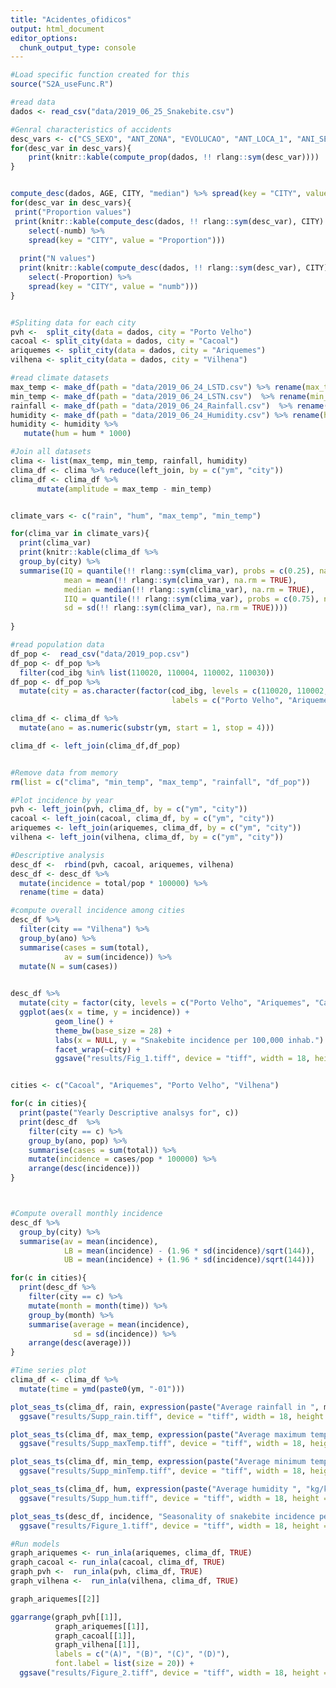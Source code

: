 ```yaml
---
title: "Acidentes_ofidicos"
output: html_document
editor_options: 
  chunk_output_type: console
---
```


```r
#Load specific function created for this 
source("S2A_useFunc.R")
```


```r
#read data
dados <- read_csv("data/2019_06_25_Snakebite.csv")
```


```r
#Genral characteristics of accidents
desc_vars <- c("CS_SEXO", "ANT_ZONA", "EVOLUCAO", "ANT_LOCA_1", "ANI_SERPEN", "ANT_TEMPO_", "TRA_CLASSI")
for(desc_var in desc_vars){
    print(knitr::kable(compute_prop(dados, !! rlang::sym(desc_var))))
}


compute_desc(dados, AGE, CITY, "median") %>% spread(key = "CITY", value = "Median")
for(desc_var in desc_vars){
 print("Proportion values")
 print(knitr::kable(compute_desc(dados, !! rlang::sym(desc_var), CITY) %>% 
    select(-numb) %>% 
    spread(key = "CITY", value = "Proportion")))
 
  print("N values")
  print(knitr::kable(compute_desc(dados, !! rlang::sym(desc_var), CITY) %>% 
    select(-Proportion) %>% 
    spread(key = "CITY", value = "numb")))
}



```


```r
#Spliting data for each city
pvh <-  split_city(data = dados, city = "Porto Velho")
cacoal <- split_city(data = dados, city = "Cacoal")
ariquemes <- split_city(data = dados, city = "Ariquemes")
vilhena <- split_city(data = dados, city = "Vilhena")
```


```r
#read climate datasets
max_temp <- make_df(path = "data/2019_06_24_LSTD.csv") %>% rename(max_temp = var_sum)
min_temp <- make_df(path = "data/2019_06_24_LSTN.csv")  %>% rename(min_temp = var_sum)
rainfall <- make_df(path = "data/2019_06_24_Rainfall.csv")  %>% rename(rain = var_sum)
humidity <- make_df(path = "data/2019_06_24_Humidity.csv") %>% rename(hum = var_sum)
humidity <- humidity %>% 
   mutate(hum = hum * 1000)

#Join all datasets
clima <- list(max_temp, min_temp, rainfall, humidity)
clima_df <- clima %>% reduce(left_join, by = c("ym", "city"))
clima_df <- clima_df %>% 
      mutate(amplitude = max_temp - min_temp)


climate_vars <- c("rain", "hum", "max_temp", "min_temp")

for(clima_var in climate_vars){
  print(clima_var)
  print(knitr::kable(clima_df %>% 
  group_by(city) %>% 
  summarise(IQ = quantile(!! rlang::sym(clima_var), probs = c(0.25), na.rm = TRUE),
            mean = mean(!! rlang::sym(clima_var), na.rm = TRUE),
            median = median(!! rlang::sym(clima_var), na.rm = TRUE),
            IIQ = quantile(!! rlang::sym(clima_var), probs = c(0.75), na.rm = TRUE),
            sd = sd(!! rlang::sym(clima_var), na.rm = TRUE))))
  
}
```


```r
#read population data
df_pop <-  read_csv("data/2019_pop.csv")
df_pop <- df_pop %>% 
  filter(cod_ibg %in% list(110020, 110004, 110002, 110030))
df_pop <- df_pop %>% 
  mutate(city = as.character(factor(cod_ibg, levels = c(110020, 110002, 110004, 110030),
                                    labels = c("Porto Velho", "Ariquemes", "Cacoal", "Vilhena"))))

clima_df <- clima_df %>% 
  mutate(ano = as.numeric(substr(ym, start = 1, stop = 4)))

clima_df <- left_join(clima_df,df_pop)


#Remove data from memory
rm(list = c("clima", "min_temp", "max_temp", "rainfall", "df_pop"))
```


```r
#Plot incidence by year
pvh <- left_join(pvh, clima_df, by = c("ym", "city"))
cacoal <- left_join(cacoal, clima_df, by = c("ym", "city"))
ariquemes <- left_join(ariquemes, clima_df, by = c("ym", "city"))
vilhena <- left_join(vilhena, clima_df, by = c("ym", "city"))
```


```r
#Descriptive analysis
desc_df <-  rbind(pvh, cacoal, ariquemes, vilhena)
desc_df <- desc_df %>%
  mutate(incidence = total/pop * 100000) %>%
  rename(time = data)

#compute overall incidence among cities
desc_df %>% 
  filter(city == "Vilhena") %>% 
  group_by(ano) %>% 
  summarise(cases = sum(total),
            av = sum(incidence)) %>% 
  mutate(N = sum(cases))
    

desc_df %>%
  mutate(city = factor(city, levels = c("Porto Velho", "Ariquemes", "Cacoal", "Vilhena"))) %>% 
  ggplot(aes(x = time, y = incidence)) +
          geom_line() +
          theme_bw(base_size = 28) +
          labs(x = NULL, y = "Snakebite incidence per 100,000 inhab.") +
          facet_wrap(~city) +
          ggsave("results/Fig_1.tiff", device = "tiff", width = 18, height = 12)


cities <- c("Cacoal", "Ariquemes", "Porto Velho", "Vilhena")

for(c in cities){
  print(paste("Yearly Descriptive analsys for", c))
  print(desc_df  %>% 
    filter(city == c) %>% 
    group_by(ano, pop) %>% 
    summarise(cases = sum(total)) %>%
    mutate(incidence = cases/pop * 100000) %>% 
    arrange(desc(incidence)))
}



#Compute overall monthly incidence
desc_df %>% 
  group_by(city) %>% 
  summarise(av = mean(incidence),
            LB = mean(incidence) - (1.96 * sd(incidence)/sqrt(144)),
            UB = mean(incidence) + (1.96 * sd(incidence)/sqrt(144)))

for(c in cities){
  print(desc_df %>% 
    filter(city == c) %>% 
    mutate(month = month(time)) %>% 
    group_by(month) %>% 
    summarise(average = mean(incidence),
              sd = sd(incidence)) %>% 
    arrange(desc(average))) 
}
```


```r

#Time series plot
clima_df <- clima_df %>% 
  mutate(time = ymd(paste0(ym, "-01")))

plot_seas_ts(clima_df, rain, expression(paste("Average rainfall in ", mm^3))) +
  ggsave("results/Supp_rain.tiff", device = "tiff", width = 18, height = 12)

plot_seas_ts(clima_df, max_temp, expression(paste("Average maximum temperature", ~degree, "C"))) +
  ggsave("results/Supp_maxTemp.tiff", device = "tiff", width = 18, height = 12)

plot_seas_ts(clima_df, min_temp, expression(paste("Average minimum temperature", ~degree, "C"))) +
  ggsave("results/Supp_minTemp.tiff", device = "tiff", width = 18, height = 12)

plot_seas_ts(clima_df, hum, expression(paste("Average humidity ", "kg/kg"))) +
  ggsave("results/Supp_hum.tiff", device = "tiff", width = 18, height = 12)

plot_seas_ts(desc_df, incidence, "Seasonality of snakebite incidence per 100,000 inh") +
  ggsave("results/Figure_1.tiff", device = "tiff", width = 18, height = 12)
```


```r
#Run models
graph_ariquemes <- run_inla(ariquemes, clima_df, TRUE)
graph_cacoal <- run_inla(cacoal, clima_df, TRUE)
graph_pvh <-  run_inla(pvh, clima_df, TRUE)
graph_vilhena <-  run_inla(vilhena, clima_df, TRUE)
```


```r

graph_ariquemes[[2]]
```


```r
ggarrange(graph_pvh[[1]],
          graph_ariquemes[[1]],
          graph_cacoal[[1]], 
          graph_vilhena[[1]],
          labels = c("(A)", "(B)", "(C)", "(D)"),
          font.label = list(size = 20)) +
  ggsave("results/Figure_2.tiff", device = "tiff", width = 18, height = 12)
```

